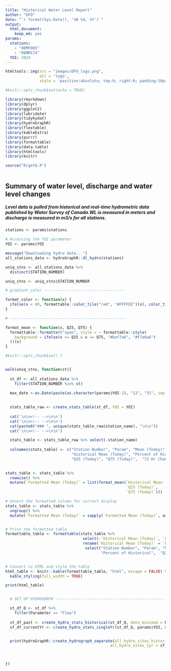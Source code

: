 ```yaml
---
title: "Historical Water Level Report"
author: "DFO"
date: "`r format(Sys.Date(), '%B %d, %Y')`"
output: 
  html_document:
    keep_md: yes
params: 
  stations: 
    - "08MF005"
    - "08NM174"
  YOI: 2024
---
```



```r

htmltools::img(src = "images/DFO_logo.png", 
               alt = 'logo', 
               style = 'position:absolute; top:0; right:0; padding:10px;')

#knitr::opts_chunk$set(echo = TRUE)

library(rmarkdown)
library(dplyr)
library(ggplot2)
library(lubridate)
library(tidyhydat)
library(hydroGraphR)
library(flextable)
library(kableExtra)
library(purrr)
library(formattable)
library(data.table)
library(htmltools)
library(knitr)

source("R/getQ.R")



```
## Summary of water level, discharge and water level changes
##### Level data is pulled from historical and real-time hydrometric data published by Water Survey of Canada.WL is measured in meters and discharge is measured in m3/s for all stations. 

```r

stations <- params$stations

# Accessing the YOI parameter
YOI <- params$YOI

message("Downloading hydro data...")
all_stations_data <- hydroGraphR::dl_hydro(stations)

uniq_stns <- all_stations_data %>% 
  distinct(STATION_NUMBER) 

uniq_stns <- uniq_stns$STATION_NUMBER


```



```r

# gradient_color -----------------------------------

format_color <- function(x) {
  ifelse(x < 80, formattable::color_tile("red", "#FFFFEE")(x), color_tile("#EEFFEF", "olivedrab")(x))
}

# ---------------------------------------------------

format_mean <- function(x, Q25, Q75) {
  formattable::formatter("span", style = ~ formattable::style(
    background = ifelse(x >= Q25 & x <= Q75, "#bef7a6", "#f7a6a6")
  ))(x)
}

```

``` r

#knitr::opts_chunk$set( )


walk(uniq_stns, function(st){
  
  st_df <- all_stations_data %>% 
    filter(STATION_NUMBER %in% st)
  
  max_date <-as.Date(paste(as.character(params$YOI-1), "12", "31", sep = "-"))
  

  stats_table_raw <- create_stats_table(st_df, YOI = YOI)
  
  cat('\n\n<!-- -->\n\n')
  cat('\n\n<!-- -->\n\n')
  cat(paste0("### ", unique(stats_table_raw$station_name), "\n\n"))
  cat('\n\n<!-- -->\n\n')

  stats_table <- stats_table_raw %>% select(-station_name)
  
  colnames(stats_table) <- c("Station Number", "Param", "Mean (Today)",
                             "Historical Mean (Today)", "Percent of Historical", 
                             "Q25 (Today)", "Q75 (Today)",  "72 Hr Change", "Trajectory")
  

stats_table <- stats_table %>%
  rowwise() %>%
  mutate(`Formatted Mean (Today)` = list(format_mean(`Historical Mean (Today)`,
                                                     `Q25 (Today)`,
                                                     `Q75 (Today)`)))

# Unnest the formatted column for correct display
stats_table <- stats_table %>% 
  ungroup() %>%
  mutate(`Formatted Mean (Today)` = sapply(`Formatted Mean (Today)`, as.character))


# Print the formatted table
formattable_table <- formattable(stats_table %>% 
                                  select(-`Historical Mean (Today)`, `Q25 (Today)`, `Q75 (Today)`) %>%
                                  rename(`Historical Mean (Today)` = `Formatted Mean (Today)`) %>%
                                   select("Station Number", "Param", "Mean (Today)", "Historical Mean (Today)",
                                          "Percent of Historical",  "Q25 (Today)", "Q75 (Today)",  "72 Hr Change", "Trajectory"))


# Convert to HTML and style the table
html_table <- knitr::kable(formattable_table, "html", escape = FALSE) %>%
  kable_styling(full_width = TRUE)

print(html_table)


  # SET UP HYDROGRAPH ------------------------------------------------

  st_df_Q <- st_df %>%
    filter(Parameter == "Flow")
  
  st_df_past <- create_hydro_stats_historical(st_df_Q, date_minimum = NA, date_maximum = max_date)
  sf_df_currentYr <- create_hydro_stats_singleYr(st_df_Q, params$YOI, WY = "no")


  print(hydroGraphR::create_hydrograph_separate(all_hydro_sites_historical = st_df_past,
                                              all_hydro_sites_1yr = sf_df_currentYr, output_type = "print"))



})
```









